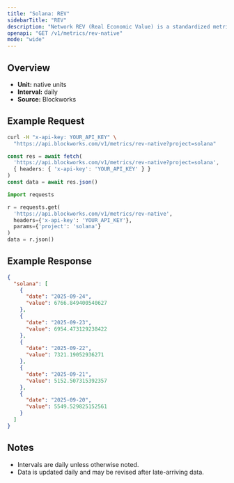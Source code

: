 ```yaml
---
title: "Solana: REV"
sidebarTitle: "REV"
description: "Network REV (Real Economic Value) is a standardized metric that tracks blockchain value accrual generated by user activity. REV consists of both in-protocol transaction fees and out-of-protocol tips that users pay for transaction execution, so it measures the monetary demand to transact onchain."
openapi: "GET /v1/metrics/rev-native"
mode: "wide"
---
```


## Overview

- **Unit:** native units
- **Interval:** daily
- **Source:** Blockworks

## Example Request

<CodeGroup>

```bash cURL
curl -H "x-api-key: YOUR_API_KEY" \
  "https://api.blockworks.com/v1/metrics/rev-native?project=solana"
```

```typescript TypeScript
const res = await fetch(
  'https://api.blockworks.com/v1/metrics/rev-native?project=solana',
  { headers: { 'x-api-key': 'YOUR_API_KEY' } }
)
const data = await res.json()
```

```python Python
import requests

r = requests.get(
  'https://api.blockworks.com/v1/metrics/rev-native',
  headers={'x-api-key': 'YOUR_API_KEY'},
  params={'project': 'solana'}
)
data = r.json()
```

</CodeGroup>

## Example Response

```json
{
  "solana": [
    {
      "date": "2025-09-24",
      "value": 6766.849400540627
    },
    {
      "date": "2025-09-23",
      "value": 6954.473129238422
    },
    {
      "date": "2025-09-22",
      "value": 7321.19052936271
    },
    {
      "date": "2025-09-21",
      "value": 5152.507315392357
    },
    {
      "date": "2025-09-20",
      "value": 5549.529825152561
    }
  ]
}
```

## Notes
- Intervals are daily unless otherwise noted.
- Data is updated daily and may be revised after late-arriving data.